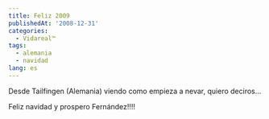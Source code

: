 ```yaml
---
title: Feliz 2009
publishedAt: '2008-12-31'
categories:
  - Vidareal™
tags:
  - alemania
  - navidad
lang: es
---
```


Desde Tailfingen (Alemania) viendo como empieza a nevar, quiero deciros...

Feliz navidad y prospero Fernández!!!!
